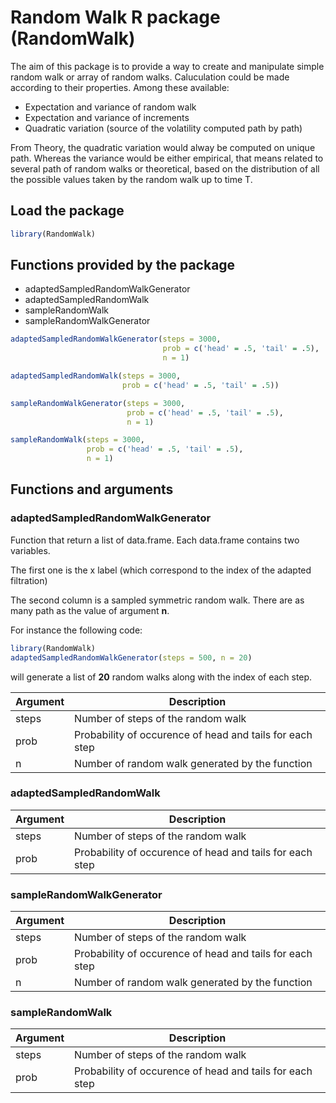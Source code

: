 # Random Walk R package (RandomWalk)

The aim of this package is to provide a way to create and manipulate simple random walk  or array of random walks. 
Caluculation could be made according to their properties. Among these available:

* Expectation and variance of random walk
* Expectation and variance of increments
* Quadratic variation (source of the volatility computed path by path)

From Theory, the quadratic variation would alway be computed on unique path. Whereas
the variance would be either empirical, that means related to several
path of random walks or theoretical, based on the distribution of all the possible
values taken by the random walk up to time T.

## Load the package

```r
library(RandomWalk)
```


## Functions provided by the package

* adaptedSampledRandomWalkGenerator
* adaptedSampledRandomWalk
* sampleRandomWalk
* sampleRandomWalkGenerator

```r
adaptedSampledRandomWalkGenerator(steps = 3000,
                                  prob = c('head' = .5, 'tail' = .5),
                                  n = 1)

adaptedSampledRandomWalk(steps = 3000,
                         prob = c('head' = .5, 'tail' = .5))

sampleRandomWalkGenerator(steps = 3000,
                          prob = c('head' = .5, 'tail' = .5),
                          n = 1)

sampleRandomWalk(steps = 3000,
                 prob = c('head' = .5, 'tail' = .5),
                 n = 1)
```
  

## Functions and arguments

 
### adaptedSampledRandomWalkGenerator

Function that return a list of data.frame. Each data.frame contains two variables. 

The first one is the x label (which correspond to the index of the adapted 
filtration)

The second column is a sampled symmetric random walk.
There are as many path as the value of argument **n**. 

For instance the following code: 

```r
library(RandomWalk)
adaptedSampledRandomWalkGenerator(steps = 500, n = 20)
```

will generate a list of **20** random walks along with the index of each step.

| Argument | Description |
|---|---|
| steps | Number of steps of the random walk |
| prob | Probability of occurence of head and tails for each step |
| n | Number of random walk generated by the function |

### adaptedSampledRandomWalk

| Argument | Description |
|---|---|
| steps | Number of steps of the random walk |
| prob | Probability of occurence of head and tails for each step |

### sampleRandomWalkGenerator

| Argument | Description |
|---|---|
| steps | Number of steps of the random walk |
| prob | Probability of occurence of head and tails for each step |
| n | Number of random walk generated by the function |

### sampleRandomWalk

| Argument | Description |
|---|---|
| steps | Number of steps of the random walk |
| prob | Probability of occurence of head and tails for each step |

